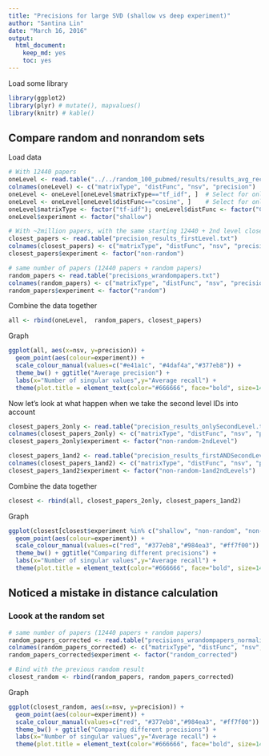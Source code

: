 ```yaml
---
title: "Precisions for large SVD (shallow vs deep experiment)"
author: "Santina Lin"
date: "March 16, 2016"
output: 
  html_document: 
    keep_md: yes
    toc: yes
---
```


Load some library 

```r
library(ggplot2)
library(plyr) # mutate(), mapvalues()
library(knitr) # kable()
```

## Compare random and nonrandom sets 
Load data 
```r
# With 12440 papers 
oneLevel <- read.table("../../random_100_pubmed/results/results_avg_recall.txt")
colnames(oneLevel) <- c("matrixType", "distFunc", "nsv", "precision")
oneLevel <- oneLevel[oneLevel$matrixType=="tf_idf", ]  # Select for only the matrix type we're interested in
oneLevel <- oneLevel[oneLevel$distFunc=="cosine", ]    # Select for only cosine function 
oneLevel$matrixType <- factor("tf-idf"); oneLevel$distFunc <- factor("Cosine")  # fix up the name to match the next 2
oneLevel$experiment <- factor("shallow")

# With ~2million papers, with the same starting 12440 + 2nd level closest papers 
closest_papers <- read.table("precision_results_firstLevel.txt")
colnames(closest_papers) <- c("matrixType", "distFunc", "nsv", "precision")
closest_papers$experiment <- factor("non-random")

# same number of papers (12440 papers + random papers)
random_papers <- read.table("precisions_wrandompapers.txt")
colnames(random_papers) <- c("matrixType", "distFunc", "nsv", "precision")
random_papers$experiment <- factor("random")
```

Combine the data together 

```r
all <- rbind(oneLevel,  random_papers, closest_papers)
```

Graph 

```r
ggplot(all, aes(x=nsv, y=precision)) + 
  geom_point(aes(colour=experiment)) + 
  scale_colour_manual(values=c("#e41a1c", "#4daf4a","#377eb8")) +
  theme_bw() + ggtitle("Average precision") +
  labs(x="Number of singular values",y="Average recall") +
  theme(plot.title = element_text(color="#666666", face="bold", size=14, hjust=0.5, vjust=1))
``` 


Now let's look at what happen when we take the second level IDs into account 

```r
closest_papers_2only <- read.table("precision_results_onlySecondLevel.txt")
colnames(closest_papers_2only) <- c("matrixType", "distFunc", "nsv", "precision")
closest_papers_2only$experiment <- factor("non-random-2ndLevel")

closest_papers_1and2 <- read.table("precision_results_firstANDSecondLevel.txt")
colnames(closest_papers_1and2) <- c("matrixType", "distFunc", "nsv", "precision")
closest_papers_1and2$experiment <- factor("non-random-1and2ndLevels")
```

Combine the data together 

```r
closest <- rbind(all, closest_papers_2only, closest_papers_1and2)
```

Graph 

```r
ggplot(closest[closest$experiment %in% c("shallow", "non-random", "non-random-2ndLevel", "non-random-1and2ndLevels"), ], aes(x=nsv, y=precision)) + 
  geom_point(aes(colour=experiment)) + 
  scale_colour_manual(values=c("red", "#377eb8","#984ea3", "#ff7f00")) + 
  theme_bw() + ggtitle("Comparing different precisions") +
  labs(x="Number of singular values",y="Average recall") +
  theme(plot.title = element_text(color="#666666", face="bold", size=14, hjust=0.5, vjust=1))
``` 

## Noticed a mistake in distance calculation

### Loook at the random set 

```r
# same number of papers (12440 papers + random papers)
random_papers_corrected <- read.table("precisions_wrandompapers_normalizedCorrected.txt")
colnames(random_papers_corrected) <- c("matrixType", "distFunc", "nsv", "precision")
random_papers_corrected$experiment <- factor("random_corrected")

# Bind with the previous random result 
closest_random <- rbind(random_papers, random_papers_corrected)
```

Graph 

```r
ggplot(closest_random, aes(x=nsv, y=precision)) + 
  geom_point(aes(colour=experiment)) + 
  scale_colour_manual(values=c("red", "#377eb8","#984ea3", "#ff7f00")) + 
  theme_bw() + ggtitle("Comparing different precisions") +
  labs(x="Number of singular values",y="Average recall") +
  theme(plot.title = element_text(color="#666666", face="bold", size=14, hjust=0.5, vjust=1))
``` 
